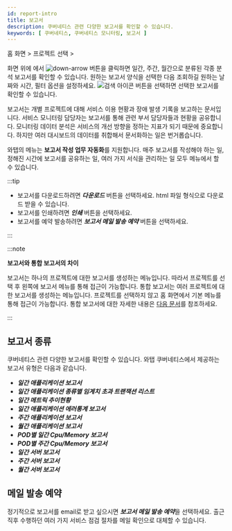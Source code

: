 ```yaml
---
id: report-intro
title: 보고서
description: 쿠버네티스 관련 다양한 보고서를 확인할 수 있습니다.
keywords: [ 쿠버네티스, 쿠버네티스 모니터링, 보고서 ]
---
```


홈 화면 &gt; 프로젝트 선택 &gt; <Cmdname sid="side_report" className="uitext" />

화면 위에 <Cmdname sid="report" className="uitext" />에서 ![down-arrow](/img/down-arrow.svg) 버튼을 클릭하면 일간, 주간, 월간으로 분류된 각종 분석 보고서를 확인할 수 있습니다. 원하는 보고서 양식을 선택한 다음 조회하길 원하는 날짜와 시간, 필터 옵션을 설정하세요. ![검색 아이콘](/img/ico-btn-search.png) 버튼을 선택하면 선택한 보고서를 확인할 수 있습니다.

<ImgLang img='whatap_kubernetes_flexible_report.png' desc='쿠버네티스 보고서' />

보고서는 개별 프로젝트에 대해 서비스 이용 현황과 장애 발생 기록을 보고하는 문서입니다. 서비스 모니터링 담당자는 보고서를 통해 관련 부서 담당자들과 현황을 공유합니다. 모니터링 데이터 분석은 서비스의 개선 방향을 정하는 지표가 되기 때문에 중요합니다. 하지만 여러 대시보드의 데이터를 취합해서 문서화하는 일은 번거롭습니다.  

와탭의 <Cmdname sid="side_report" className="uitext" /> 메뉴는 **보고서 작성 업무 자동화**를 지원합니다. 매주 보고서를 작성해야 하는 일, 정해진 시간에 보고서를 공유하는 일, 여러 가지 서식을 관리하는 일 모두 <Cmdname sid="side_report" className="uitext" /> 메뉴에서 할 수 있습니다.

:::tip

* 보고서를 다운로드하려면 ***다운로드*** 버튼을 선택하세요. html 파일 형식으로 다운로드 받을 수 있습니다.
* 보고서를 인쇄하려면 ***인쇄*** 버튼을 선택하세요.
* 보고서를 예약 발송하려면 ***보고서 메일 발송 예약*** 버튼을 선택하세요.

:::

:::note

**보고서와 통합 보고서의 차이**

보고서는 하나의 프로젝트에 대한 보고서를 생성하는 메뉴입니다. 따라서 프로젝트를 선택 후 왼쪽에 보고서 메뉴를 통해 접근이 가능합니다. 통합 보고서는 여러 프로젝트에 대한 보고서를 생성하는 메뉴입니다. 프로젝트를 선택하지 않고 홈 화면에서 기본 메뉴를 통해 접근이 가능합니다. 통합 보고서에 대한 자세한 내용은 [다음 문서](integrated-report)를 참조하세요.

:::

## 보고서 종류

쿠버네티스 관련 다양한 보고서를 확인할 수 있습니다. 와탭 쿠버네티스에서 제공하는 보고서 유형은 다음과 같습니다.

* ***일간 애플리케이션 보고서***
* ***일간 애플리케이션 종류별 임계치 초과 트랜잭션 리스트***
* ***일간 메트릭 추이현황***
* ***일간 애플리케이션 에러통계 보고서***
* ***주간 애플리케이션 보고서***
* ***월간 애플리케이션 보고서***
* ***POD별 일간 Cpu/Memory 보고서***
* ***POD별 주간 Cpu/Memory 보고서***
* ***일간 서버 보고서***
* ***주간 서버 보고서***
* ***월간 서버 보고서***

## 메일 발송 예약

정기적으로 보고서를 email로 받고 싶으시면 ***보고서 메일 발송 예약***을 선택하세요. 출근 직후 수행하던 여러 가지 서비스 점검 절차를 메일 확인으로 대체할 수 있습니다.

<ImgLang img='report_mail.png' desc='report mail' />